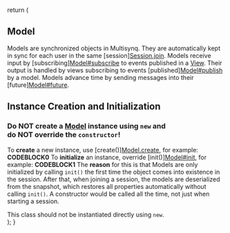  return (
    <div className="api-class-component">
      <h2 id="model">Model</h2>
      <div className="description">
        <p>Models are synchronized objects in Multisynq. They are automatically kept in sync for each user in the same [session]<a href="#sessionjoin">Session.join</a>. Models receive input by [subscribing]<a href="#modelsubscribe">Model#subscribe</a> to events published in a <a href="#view">View</a>. Their output is handled by views subscribing to events [published]<a href="#modelpublish">Model#publish</a> by a model. Models advance time by sending messages into their [future]<a href="#modelfuture">Model#future</a>.</p>
        <h2>Instance Creation and Initialization</h2>
        <h3>Do <strong>NOT</strong> create a <a href="#model">Model</a> instance using <code>new</code> and<br />do <strong>NOT</strong> override the <code>constructor</code>!</h3>
        <p>To <strong>create</strong> a new instance, use [create()]<a href="#modelcreate">Model.create</a>, for example: <strong>CODEBLOCK0</strong> To <strong>initialize</strong> an instance, override [init()]<a href="#modelinit">Model#init</a>, for example: <strong>CODEBLOCK1</strong> The <strong>reason</strong> for this is that Models are only initialized by calling <code>init()</code> the first time the object comes into existence in the session. After that, when joining a session, the models are deserialized from the snapshot, which restores all properties automatically without calling <code>init()</code>. A constructor would be called all the time, not just when starting a session.</p>
      </div>
      <Note>
        This class should not be instantiated directly using <code>new</code>.
      </Note>
      <Tabs>
      </Tabs>
    </div>
  );
}